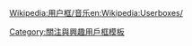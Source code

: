 {{Userbox
  |id=[[File:Jean-Baptiste Lully.jpeg|50px]]
  |id-c= #C0C0C0
  |info=這個用戶喜歡聽'''[[让-巴普蒂斯特·吕利|吕利]]'''的作品。
  |info-c= #FAF0E6
  |info-s=10
  |border-c= #C0C0C0
}}<includeonly>[[Category:喜歡呂利音樂的維基人|{{PAGENAME}}]]</includeonly><noinclude>{{Clear}}[[Wikipedia:用户框/音乐]][[Category:關注與興趣用戶框模板]][[en:Wikipedia:Userboxes/]]</noinclude>